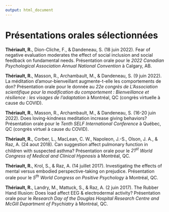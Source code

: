 ```yaml
---
output: html_document
---
```


\scriptsize
\setlength{\parindent}{-0.2in}
\setlength{\leftskip}{0.2in}
\setlength{\parskip}{8pt}

# Présentations orales sélectionnées

**Thériault, R.**, Dion-Cliche, F., & Dandeneau, S. (18 juin 2022). Fear of negative evaluation moderates the effect of social inclusion and social feedback on fundamental needs. Présentation orale pour le *2022 Canadian Psychological Association Annual National Convention* à Calgary, AB.

**Thériault, R.**, Masson, R., Archambault, M., & Dandeneau, S. (9 juin 2022). La méditation d’amour-bienveillant augmente-t-elle les comportements de don? Présentation orale pour le donnée au *22e congrès de L’Association scientifique pour la modification du comportement : Bienveillance et résilience : les visages de l’adaptation* à Montréal, QC (congrès virtuelle à cause du COVID).

**Thériault, R.**, Masson, R., Archambault, M., & Dandeneau, S. (16-20 juin 2022). Does loving-kindness meditation increase giving behaviors? Présentation orale pour le *Tenth SELF International Conference* à Québec, QC (congrès virtuel à cause du COVID).

<!-- **Thériault, R.** (3 juin 2019). Réduire les préjugés et augmenter l'empathie via la réalité virtuelle. Présentation orale pour le *2019 Congress of the Humanities and Social Sciences* à Vancouver, BC. -->

**Thériault, R.**, Corber, L., MacLean, C. W., Napoleon, J.-S., Olson, J. A., & Raz, A. (24 aout 2018). Can suggestion affect pulmonary function in children with suspected asthma? Présentation orale pour le *21^st^* *World Congress of Medical and Clinical Hypnosis* à Montréal, QC.

<!-- Dennie, A., Djehounke, L., Light, E., Chamberlain, C. W., **Thériault, R.**, Krol, S., Olson, J., & Raz, A. (2018, June 5). Walking a mile in another's shoes: Can virtual reality decrease prejudice? Conference talk presented by first author at the *Research Day of the Douglas Hospital Research Centre and McGill Department of Psychiatry* in Montréal, QC. -->

**Thériault, R.**, Krol, S., & Raz, A. (14 juillet 2017). Investigating the effects of mental versus embodied perspective-taking on prejudice. Présentation orale pour le *5^th^ World Congress on Positive Psychology* à Montréal, QC.

**Thériault, R.**, Landry, M., Mattuck, S., & Raz, A. (2 juin 2017). The Rubber Hand Illusion: Does load affect EEG & electrodermal activity? Présentation orale pour le *Research Day of the Douglas Hospital Research Centre and McGill Department of Psychiatry* à Montréal, QC.

<!-- Lifshitz, M., Sheiner, E., Olson, J., **Thériault, R**., & Raz, A. (2016, October 6). On suggestibility and placebo. Conference talk presented by first author at the *67^th^ meeting of the Society for Clinical and Experimental Hypnosis* in Boston, MA. -->